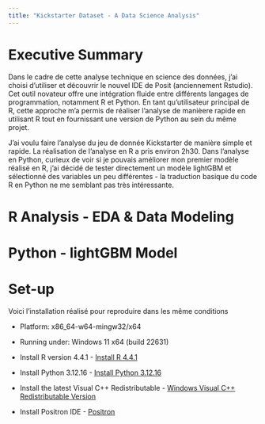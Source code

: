 ```yaml
---
title: "Kickstarter Dataset - A Data Science Analysis"
---
```


# Executive Summary

Dans le cadre de cette analyse technique en science des données, j'ai choisi d'utiliser et découvrir le nouvel IDE de Posit (anciennement Rstudio). Cet outil novateur offre une intégration fluide entre différents langages de programmation, notamment R et Python. En tant qu'utilisateur principal de R, cette approche m'a permis de réaliser l'analyse de manièere rapide en utilisant R tout en fournissant une version de Python au sein du même projet.

J'ai voulu faire l'analyse du jeu de donnée Kickstarter de manière simple et rapide. La réalisation de l'analyse en R a pris environ 2h30. Dans l'analyse en Python, curieux de voir si je pouvais améliorer mon premier modèle réalisé en R, j'ai décidé de tester directement un modèle lightGBM et sélectionné des variables un peu différentes - la traduction basique du code R en Python ne me semblant pas très intéressante.

# R Analysis - EDA & Data Modeling 


# Python - lightGBM Model

# Set-up

Voici l'installation réalisé pour reproduire dans les même conditions

- Platform: x86_64-w64-mingw32/x64
- Running under: Windows 11 x64 (build 22631)

- Install R version 4.4.1 - [Install R 4.4.1](https://cran.r-project.org/bin/windows/base/)
- Install Python 3.12.16 - [Install Python 3.12.16](https://www.python.org/downloads/release/python-3120/)
- Install the latest Visual C++ Redistributable - [Windows Visual C++ Redistributable Version](https://learn.microsoft.com/en-us/cpp/windows/latest-supported-vc-redist?view=msvc-170#latest-microsoft-visual-c-redistributable-version)
- Install Positron IDE - [Positron](https://github.com/posit-dev/positron/releases)